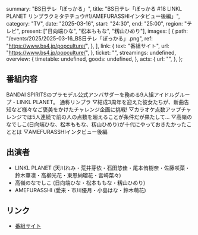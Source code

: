   summary: "BS日テレ「ぽっかる」",
  title:
    "BS日テレ「ぽっかる #18 LINKL PLANET リンプラクミタテチュウ#1/AMEFURASSHIインタビュー後編」",
  category: "TV",
  date: "2025-03-16",
  start: "24:30",
  end: "25:00",
  region: "テレビ",
  present: ["日向端ひな", "松本ももな", "籾山ひめり"],
  images: [
    {
      path: "/events/2025/2025-03-16_BS日テレ「ぽっかる」.png",
      ref: "https://www.bs4.jp/popculture/",
    },
  ],
  link: {
    text: "番組サイト",
    url: "https://www.bs4.jp/popculture/",
  },
  ticket: "",
  streamings: undefined,
  overview: {
    timetable: undefined,
    goods: undefined,
  },
  acts: {
    url: "",
  },
};

## 番組内容

BANDAI SPIRITSのプラモデル公式アンバサダーを務める9人組アイドルグループ・LINKL PLANET。
通称リンプラ
▽結成3周年を迎えた彼女たちが、新曲告知など様々なご褒美をかけたチャレンジ企画に挑戦!
▽カラオケ点数アップチャレンジでは5人連続で前の人の点数を超えることが条件だが果たして…
▽高嶺のなでしこ(日向端ひな、松本ももな、籾山ひめり)が十代にやっておきたかったこととは
▽AMEFURASSHIインタビュー後編

## 出演者

- LINKL PLANET (天川れみ・荒井芽依・石田悠佳・尾本侑樹奈・佐藤咲菜・鈴木華凜・高柳光花・東恩納瑠花・宮崎菜々)
- 高嶺のなでしこ (日向端ひな・松本ももな・籾山ひめり)
- AMEFURASSHI (愛来・市川優月・小島はな・鈴木萌花)

## リンク

- [番組サイト](https://www.bs4.jp/popculture/)
